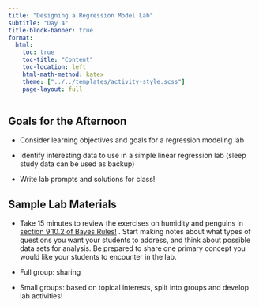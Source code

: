 ```yaml
---
title: "Designing a Regression Model Lab"
subtitle: "Day 4"
title-block-banner: true
format:
  html:
    toc: true
    toc-title: "Content"
    toc-location: left
    html-math-method: katex
    theme: ["../../templates/activity-style.scss"]
    page-layout: full
---
```



## Goals for the Afternoon

-   Consider learning objectives and goals for a regression modeling lab

-   Identify interesting data to use in a simple linear regression lab (sleep study data can be used as backup)

-   Write lab prompts and solutions for class!

## Sample Lab Materials

-   Take 15 minutes to review the exercises on humidity and penguins in [section 9.10.2 of Bayes Rules!  ](https://www.bayesrulesbook.com/chapter-9.html#exercises-8) . Start making notes about what types of questions  you want your students to address, and think about possible data sets for analysis. Be prepared to share one primary concept you would like your students to encounter in the lab.

-   Full group: sharing

-   Small groups: based on topical interests, split into groups and develop lab activities!

